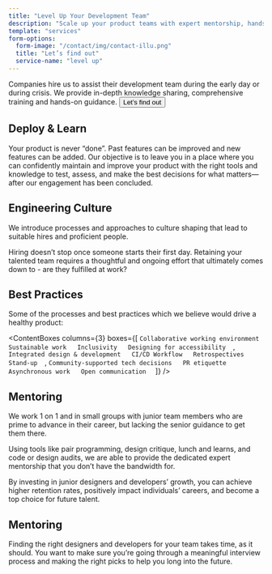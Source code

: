 ```yaml
---
title: "Level Up Your Development Team"
description: "Scale up your product teams with expert mentorship, hands-on guidance, and best practices. Knowledge transfer and culture building for digital organizations."
template: "services"
form-options:
  form-image: "/contact/img/contact-illu.png"
  title: "Let’s find out"
  service-name: "level up"
---
```


<Hero title="Level up your development team">
  <Container className="text-xl">
    Companies hire us to assist their development team during the early day or 
    during crisis. We provide in-depth knowledge sharing, comprehensive training 
    and hands-on guidance.
    <Button href="#contact">Let’s find out</Button>
  </Container>
</Hero>

## Deploy & Learn

Your product is never “done”. Past features can be improved and new features can be added. Our objective is to leave you in a place where you can confidently maintain and improve your product with the right tools and knowledge to test, assess, and make the best decisions for what matters—after our engagement has been concluded.

## Engineering Culture

We introduce processes and approaches to culture shaping that lead to suitable hires and proficient people.

Hiring doesn’t stop once someone starts their first day. Retaining your talented team requires a thoughtful and ongoing effort that ultimately comes down to - are they fulfilled at work?

## Best Practices

Some of the processes and best practices which we believe would drive a healthy product:

<ContentBoxes
  columns={3}
  boxes={[
    `
Collaborative working environment  
Sustainable work  
Inclusivity  
Designing for accessibility  
    `,
    `
Integrated design & development  
CI/CD Workflow  
Retrospectives  
Stand-up  
    `,
    `
Community-supported tech decisions  
PR etiquette  
Asynchronous work  
Open communication  
    `
  ]}
/>

## Mentoring

We work 1 on 1 and in small groups with junior team members who are prime to advance in their career, but lacking the senior guidance to get them there.

Using tools like pair programming, design critique, lunch and learns, and code or design audits, we are able to provide the dedicated expert mentorship that you don’t have the bandwidth for.

By investing in junior designers and developers’ growth, you can achieve higher retention rates, positively impact individuals’ careers, and become a top choice for future talent.

## Mentoring 

Finding the right designers and developers for your team takes time, as it should. You want to make sure you’re going through a meaningful interview process and making the right picks to help you long into the future.